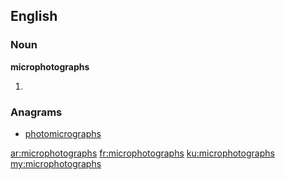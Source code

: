 ==English==

===Noun===
'''microphotographs'''

# {{plural of|microphotograph}}

===Anagrams===
* [[photomicrographs#English|photomicrographs]]

[[ar:microphotographs]]
[[fr:microphotographs]]
[[ku:microphotographs]]
[[my:microphotographs]]